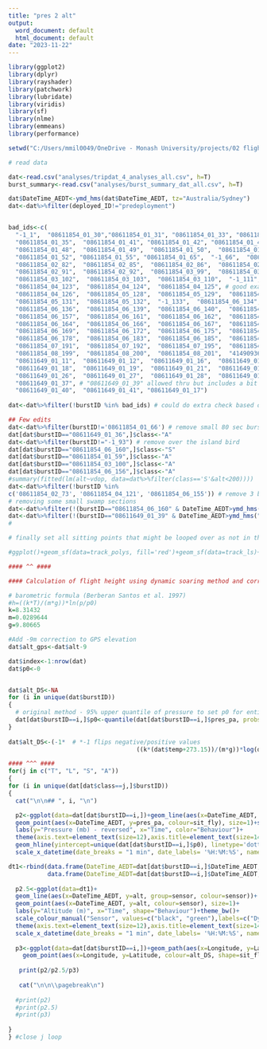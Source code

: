 ```yaml
---
title: "pres 2 alt"
output:
  word_document: default
  html_document: default
date: "2023-11-22"
---
```


```r

library(ggplot2)
library(dplyr)
library(rayshader)
library(patchwork)
library(lubridate)
library(viridis)
library(sf)
library(nlme)
library(emmeans)
library(performance)

setwd("C:/Users/mmil0049/OneDrive - Monash University/projects/02 flight heights")

# read data

dat<-read.csv("analyses/tripdat_4_analyses_all.csv", h=T)
burst_summary<-read.csv("analyses/burst_summary_dat_all.csv", h=T)

dat$DateTime_AEDT<-ymd_hms(dat$DateTime_AEDT, tz="Australia/Sydney")
dat<-dat%>%filter(deployed_ID!="predeployment")     


bad_ids<-c(
  "-1_1",  "08611854_01_30","08611854_01_31", "08611854_01_33", "08611854_01_34",
  "08611854_01_35",  "08611854_01_41", "08611854_01_42", "08611854_01_46",  "08611854_01_47",
  "08611854_01_48",  "08611854_01_49",  "08611854_01_50",  "08611854_01_51",
  "08611854_01_52", "08611854_01_55", "08611854_01_65",  "-1_66",  "08611854_02_79",
  "08611854_02_82",  "08611854_02_85",  "08611854_02_86",  "08611854_02_87",
  "08611854_02_91",  "08611854_02_92",  "08611854_03_99",  "08611854_03_101",
  "08611854_03_102",  "08611854_03_103",  "08611854_03_110",  "-1_111",
  "08611854_04_123",  "08611854_04_124",  "08611854_04_125", # good example of bobbing, then swamp
  "08611854_04_126",  "08611854_05_128",  "08611854_05_129",  "08611854_05_130",
  "08611854_05_131",  "08611854_05_132",  "-1_133",  "08611854_06_134", # same
  "08611854_06_136",  "08611854_06_139",  "08611854_06_140",  "08611854_06_153",
  "08611854_06_157",  "08611854_06_161",  "08611854_06_162",  "08611854_06_163",
  "08611854_06_164",  "08611854_06_166",  "08611854_06_167",  "08611854_06_168",
  "08611854_06_169",  "08611854_06_172",  "08611854_06_175",  "08611854_06_176",
  "08611854_06_178",  "08611854_06_183",  "08611854_06_185",  "08611854_06_188",
  "08611854_07_191",  "08611854_07_192",  "08611854_07_195",  "08611854_07_196",
  "08611854_08_199",  "08611854_08_200",  "08611854_08_201",  "41490936_01_16",
  "08611649_01_11",  "08611649_01_12",  "08611649_01_16",  "08611649_01_16",
  "08611649_01_18",  "08611649_01_19",  "08611649_01_21",  "08611649_01_25",
  "08611649_01_26",  "08611649_01_27",  "08611649_01_28",  "08611649_01_29",
  "08611649_01_37", # "08611649_01_39" allowed thru but includes a bit
  "08611649_01_40",  "08611649_01_41", "08611649_01_17")
  
dat<-dat%>%filter(!burstID %in% bad_ids) # could do extra check based on min/max burst pressure difference  to see if any missed

## Few edits
dat<-dat%>%filter(burstID!='08611854_01_66') # remove small 80 sec burst
dat[dat$burstID=="08611649_01_36",]$class<-"A"
dat<-dat%>%filter(burstID!="-1_93") # remove over the island bird
dat[dat$burstID=="08611854_06_160",]$class<-"S"
dat[dat$burstID=="08611854_01_59",]$class<-"A"
dat[dat$burstID=="08611854_03_100",]$class<-"A"
dat[dat$burstID=="08611854_06_156",]$class<-"A"
#summary(fitted(lm(alt~vdop, data=dat%>%filter(class=='S'&alt<200))))
dat<-dat%>%filter(!burstID %in%
c('08611854_02_73', '08611854_04_121', '08611854_06_155')) # remove 3 bursts with crazy GPS alt
# removing some small swamp sections
dat<-dat%>%filter(!(burstID=="08611854_06_160" & DateTime_AEDT>ymd_hms("2023-04-14 16:59:35", tz="Australia/Sydney")))
dat<-dat%>%filter(!(burstID=="08611649_01_39" & DateTime_AEDT>ymd_hms("2023-10-02 07:12:25", tz="Australia/Sydney")))
#

# finally set all sitting points that might be looped over as not in the loop

#ggplot()+geom_sf(data=track_polys, fill='red')+geom_sf(data=track_ls)+geom_sf(data=track_dat[unlist(int1),], col='green', aes(shape=sit_fly))

#### ^^ ####

#### Calculation of flight height using dynamic soaring method and correction to GPS ####

# barometric formula (Berberan Santos et al. 1997)
#h=((k*T)/(m*g))*ln(p/p0)
k=8.31432
m=0.0289644
g=9.80665

#Add -9m correction to GPS elevation 
dat$alt_gps<-dat$alt-9

dat$index<-1:nrow(dat)
dat$p0<-0


dat$alt_DS<-NA
for (i in unique(dat$burstID))
{
  # original method - 95% upper quantile of pressure to set p0 for entire burst
  dat[dat$burstID==i,]$p0<-quantile(dat[dat$burstID==i,]$pres_pa, probs=0.95)
}
  
dat$alt_DS<-(-1*  # *-1 flips negative/positive values
                                    ((k*(dat$temp+273.15))/(m*g))*log(dat$pres_pa/dat$p0))

#### ^^^ ####
for(j in c("T", "L", "S", "A"))
{
for (i in unique(dat[dat$class==j,]$burstID))
{
  cat("\n\n## ", i, "\n")

  p2<-ggplot(data=dat[dat$burstID==i,])+geom_line(aes(x=DateTime_AEDT, y=pres_pa, group=1))+
  geom_point(aes(x=DateTime_AEDT, y=pres_pa, colour=sit_fly), size=1)+scale_y_reverse()+
  labs(y="Pressure (mb) - reversed", x="Time", color="Behaviour")+
  theme(axis.text=element_text(size=12),axis.title=element_text(size=14))+
  geom_hline(yintercept=unique(dat[dat$burstID==i,]$p0), linetype='dotted')+theme_bw()+
  scale_x_datetime(date_breaks = "1 min", date_labels= '%H:%M:%S', name='Burst time (AEDT)')

dt1<-rbind(data.frame(DateTime_AEDT=dat[dat$burstID==i,]$DateTime_AEDT, alt=dat[dat$burstID==i,]$alt_DS, sensor="DS"),
           data.frame(DateTime_AEDT=dat[dat$burstID==i,]$DateTime_AEDT, alt=dat[dat$burstID==i,]$alt_gps, sensor="GPS"))
  
  p2.5<-ggplot(data=dt1)+
  geom_line(aes(x=DateTime_AEDT, y=alt, group=sensor, colour=sensor))+
  geom_point(aes(x=DateTime_AEDT, y=alt, colour=sensor), size=1)+
  labs(y="Altitude (m)", x="Time", shape="Behaviour")+theme_bw()+
  scale_colour_manual("Sensor", values=c("black", "green"),labels=c("Dynamic soaring\ncalibrated altimeter", "GPS altitude"))+
  theme(axis.text=element_text(size=12),axis.title=element_text(size=14))+
  scale_x_datetime(date_breaks = "1 min", date_labels= '%H:%M:%S', name='Burst time (AEDT)')
  
  p3<-ggplot(data=dat[dat$burstID==i,])+geom_path(aes(x=Longitude, y=Latitude, group=1))+theme_bw()+
    geom_point(aes(x=Longitude, y=Latitude, colour=alt_DS, shape=sit_fly))+scale_color_viridis("Altitude (m) from\ndynamic soaring\ncalibrated altimeters")
  
   print(p2/p2.5/p3)
   
   cat("\n\n\\pagebreak\n")
            
  #print(p2)
  #print(p2.5)
  #print(p3)
   
}
} #close j loop
```


